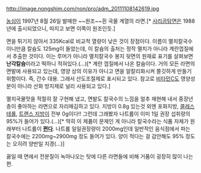 http://image.nongshim.com/non/pro/adm_20111108142619.jpg

[[농심]]이 1997년 8월 26일 발매한 ~~원조~~흰 국물 계열의 라면.[* [[사리곰탕면]]은 1988년에 출시되었으니, 따지고 보면 이쪽이 원조인듯.]

면을 튀기지 않아서 335Kcal로 비교적 열량이 낮은 것이 장점이다. 이름이 멸치칼국수이니만큼 칼슘도 125mg이 들었는데, 이 칼슘의 출처는 정작 멸치가 아니라 계란껍질에서 추출한 것이다. 이는 루머가 아니라 멸치칼국수 봉지 뒷면의 원재료 표기를 살펴보면 '''난각칼슘'''이라고 떡하니 적혀있다.(...)[* 계란 껍질에서 나온 칼슘이다. 거의 모든 라면의 면발에 사용되고 있는데, 영양 상의 이유가 아니고 면을 알칼리화시켜 쫄깃하게 만들기 위함이다. 즉, 간수 대용. 그래서 산도조절제로 표시되고 있다. 참고로 [[비타민C]]도 영양성분이 아니라 산화 방지제로 널리 사용되고 있다.]

멸치국물맛을 적절히 잘 구현해 냈고, 면발도 칼국수의 느낌을 얼추 재현해 내서 중장년층이 좋아하는 라면으로 자리매김하고 있다. 지방이 0.8g 있는것 외엔 포화지방, [[콜레스테롤]], [[트랜스 지방]]이 전부 0g이다!! 그런데 그래봤자 나트륨이 이미 1일 권장 섭취량의 95%가 들어가 있다.(...)[* 딱히 이 제품이 문제인 게 아니라 칼국수라는 식품 자체가 원래부터 나트륨이 '''[[쩐다]]'''. 나트륨 일일권장량이 2000mg인데 일반적인 음식점에서 파는 칼국수에는 2200mg~2900mg 정도 들어가 있다. 양이 적다는 걸 감안해도 95% 정도는 오히려 양반일 지경(...)]

끓일 때 면에서 전분질이 녹아나오는 탓에 다른 라면들에 비해 거품이 굉장히 많이 나는 편. 

